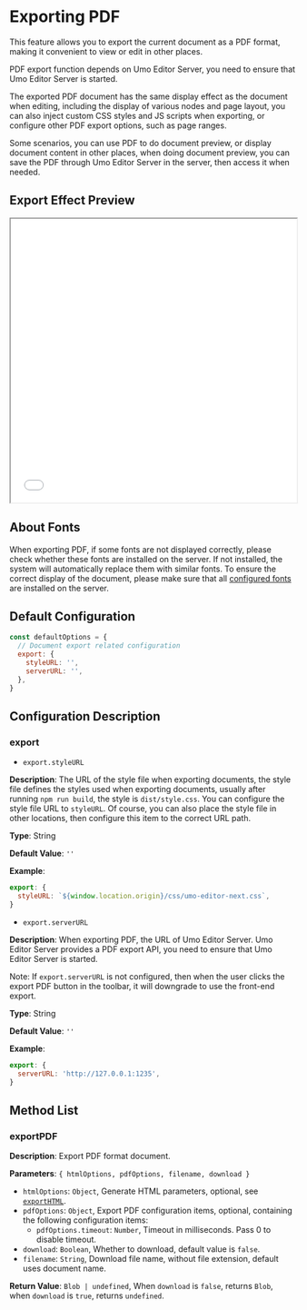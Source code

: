 # Exporting PDF

This feature allows you to export the current document as a PDF format, making it convenient to view or edit in other places.

PDF export function depends on Umo Editor Server, you need to ensure that Umo Editor Server is started.

The exported PDF document has the same display effect as the document when editing, including the display of various nodes and page layout, you can also inject custom CSS styles and JS scripts when exporting, or configure other PDF export options, such as page ranges.

Some scenarios, you can use PDF to do document preview, or display document content in other places, when doing document preview, you can save the PDF through Umo Editor Server in the server, then access it when needed.

## Export Effect Preview

<iframe src="/demos/export-pdf-en.pdf" width="100%" height="500" style={{border: 'solid 1px #ccc', margin: '2rem 0'}}></iframe>

## About Fonts

When exporting PDF, if some fonts are not displayed correctly, please check whether these fonts are installed on the server. If not installed, the system will automatically replace them with similar fonts. To ensure the correct display of the document, please make sure that all [configured fonts](../../options/dicts#dictsfonts) are installed on the server.

## Default Configuration

``` js
const defaultOptions = {
  // Document export related configuration
  export: {
    styleURL: '',
    serverURL: '',
  },
}
```

## Configuration Description

### export

- `export.styleURL`

**Description**: The URL of the style file when exporting documents, the style file defines the styles used when exporting documents, usually after running `npm run build`, the style is `dist/style.css`. You can configure the style file URL to `styleURL`. Of course, you can also place the style file in other locations, then configure this item to the correct URL path.

**Type**: String

**Default Value**: `''`

**Example**:

``` js
export: {
  styleURL: `${window.location.origin}/css/umo-editor-next.css`,
}
```

- `export.serverURL`

**Description**: When exporting PDF, the URL of Umo Editor Server. Umo Editor Server provides a PDF export API, you need to ensure that Umo Editor Server is started.

Note: If `export.serverURL` is not configured, then when the user clicks the export PDF button in the toolbar, it will downgrade to use the front-end export.

**Type**: String

**Default Value**: `''`

**Example**:

``` js
export: {
  serverURL: 'http://127.0.0.1:1235',
}
```

## Method List

### exportPDF

**Description**: Export PDF format document.

**Parameters**: `{ htmlOptions, pdfOptions, filename, download }`

- `htmlOptions`: `Object`, Generate HTML parameters, optional, see [`exportHTML`](./export-html#exporthtml).
- `pdfOptions`: `Object`, Export PDF configuration items, optional, containing the following configuration items:
  - `pdfOptions.timeout`: `Number`, Timeout in milliseconds. Pass 0 to disable timeout.
- `download`: `Boolean`, Whether to download, default value is `false`.
- `filename`: `String`, Download file name, without file extension, default uses document name.

**Return Value**: `Blob | undefined`, When `download` is `false`, returns `Blob`, when `download` is `true`, returns `undefined`.

